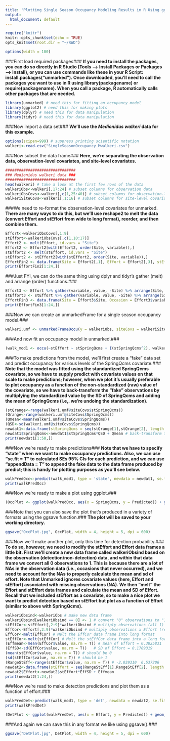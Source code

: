 ---
title: 'Plotting Single Season Occupancy Modeling Results in R Using ggplot'
output:
  html_document: default
---

```{r setup, include=FALSE}
require("knitr")
knitr::opts_chunk$set(echo = TRUE)
opts_knit$set(root.dir = "~/RWD")
```

```{r set-options, cache=FALSE, echo=FALSE}
options(width = 100)
```

###First load required packages###
__If you need to install the packages, you can do so directly in R Studio (Tools --> Install Packages or Packages --> Install), or you can use commands like these in your R Script: install.packages("unmarked"). Once downloaded, you'll need to call the packages you want to use in R using library(packagename) or require(packagename). When you call a package, R automatically calls other packages that are needed.__   
```{r}
library(unmarked) # need this for fitting an occupancy model
library(ggplot2) # need this for making plots
library(dplyr) # need this for data manipulation
library(tidyr) # need this for data manipulation
```

###Now import a data set###
__We'll use the *Medionidus walkeri* data for this example.__  
```{r}
options(scipen=999) # suppress printing scientific notation
walkeri<-read.csv("SingleSeasonOccupancy_Mwalkeri.csv")
```

###Now subset the data frame###
__Here, we're separating the observation data, observation-level covariates, and site-level covariates.__
```{r}
###############################
### Medionidus walkeri data ###
############################### 
head(walkeri) # take a look at the first few rows of the data
walkeriObs<-walkeri[,17:24] # subset columns for observation data
walkeriObsCovs<-walkeri[,c(1,25:40)] # subset columns for observation-level covariates
walkeriSiteCovs<-walkeri[,1:16] # subset columns for site-level covariates
```

###We need to re-format the observation-level covariates for unmarked.
__There are many ways to do this, but we'll use reshape2 to melt the data (convert Effort and stEffort from wide to long format), reorder, and then combine them.__
```{r}
Effort<-walkeriObsCovs[,1:9]
stEffort<-walkeriObsCovs[,c(1,10:17)]
Effort2 <- melt(Effort, id.vars = "Site")
Effort2 <- Effort2[with(Effort2, order(Site, variable)),]
stEffort2 <- melt(stEffort, id.vars = "Site")
stEffort2 <- stEffort2[with(stEffort2, order(Site, variable)),]
EffortFin2 <- data.frame(Site = Effort2[,1], Effort = Effort2[,3], stEffort = stEffort2[,3])
print(EffortFin2[1:24,])
```

###Just FYI, we can do the same thing using dplyr and tidyr's gather (melt) and arrange (order) functions.###
```{r}
Effort3 <- Effort %>% gather(variable, value, -Site) %>% arrange(Site, variable)
stEffort3 <- stEffort %>% gather(variable, value, -Site) %>% arrange(Site, variable)
EffortFin3 <- data.frame(Site = Effort3$Site, Occasion = Effort3$variable, Effort = Effort3$value, stEffort = stEffort3$value)
print(EffortFin3[1:24,])
```

###Now we can create an unmarkedFrame for a single season occupancy model.###
```{r}
walkeri.umf <- unmarkedFrameOccu(y = walkeriObs, siteCovs = walkeriSiteCovs, obsCovs = EffortFin3)
```

###And now fit an occupancy model in unmarked.###
```{r}
(walk_mod1 <- occu(~stEffort ~ stSpringQcms + I(stSpringQcms^2), walkeri.umf))
```

###To make predictions from the model, we'll first create a "fake" data set and predict occupancy for various levels of the SpringQcms covariate.###
__Note that the model was fitted using the standardized SpringQcms covariate, so we have to supply predict with covariate values on that scale to make predictions; however, when we plot it's usually preferable to plot occupancy as a function of the non-standardized (raw) value of the covariate, so we have to back-transform the "fake" observations by multiplying the standardized value by the SD of SpringQcms and adding the mean of SpringQcms (i.e,. we're undoing the standardization).__
```{r}
(stQrange<-range(walkeri.umf@siteCovs$stSpringQcms))
(Qrange<-range(walkeri.umf@siteCovs$SpringQcms))
(Qmean<-mean(walkeri.umf@siteCovs$SpringQcms))
(QSD<-sd(walkeri.umf@siteCovs$SpringQcms))
newdat1<-data.frame(stSpringQcms = seq(stQrange[1],stQrange[2], length.out = 50))
newdat1$SpringQcms<-newdat1$stSpringQcms*QSD + Qmean # back-transform the standardized covariate
print(newdat1[1:50,])
```

###Now we're ready to make predictions###
__Note that we have to specify "state" when we want to make occupancy predictions. Also, we can use "se.fit = T" to calculated SEs 95% CIs for each prediction, and we can use "appendData = T" to append the fake data to the data frame produced by predict; this is handy for plotting purposes as you'll see below.__
```{r}
walkPredOcc<-predict(walk_mod1, type = 'state', newdata = newdat1, se.fit = T, appendData=T)
print(walkPredOcc)
```

###Now we're ready to make a plot using ggplot.###
```{r}
(OccPlot <- ggplot(walkPredOcc, aes(x = SpringQcms, y = Predicted)) + geom_line(colour = "black", size = 1) + geom_ribbon(aes(ymin = lower, ymax = upper), alpha = 0.3, colour = "black", show.legend = F) + xlab("Spring discharge (cms)") + ylab("M. walkeri occupancy probability") + scale_x_continuous(limits = c(0, 75), breaks = c(0,15,30,45,60,75)) + scale_y_continuous(limits = c(0, 1), breaks = c(0,0.1,0.2,0.3,0.4,0.5,0.6,0.7,0.8,0.9,1.0)) + theme_bw() + theme(panel.grid.major = element_blank(), panel.grid.minor = element_blank()) + ggtitle("Occupancy of Medionidus walkeri") + theme(plot.title = element_text(hjust = 0.5)))
```

###Note that you can also save the plot that's produced in a variety of formats using the ggsave function.###
__The plot will be saved to your working directory.__  
```{r}
ggsave("OccPlot.jpg", OccPlot, width = 4, height = 5, dpi = 600)
```

###Now we'll make another plot, only this time for detection probability.###
__To do so, however, we need to modify the stEffort and Effort data frames a little bit. First we'll create a new data frame called walkeriObsind based on the observation (detection/non-detection) data, and within that data frame we convert all 0 observations to 1. This is because there are a lot of NAs in the observation data (i.e., occasions that never occurred), and we need to account for the NAs to properly calculate the mean and sd of effort. Note that Unmarked ignores covariate values (here, Effort and stEffort) associated with missing observations (NA). We then "melt" the Effort and stEffort data frames and calculate the mean and SD of Effort. Recall that we included stEffort as a covariate, so to make a nice plot we want to predict detection based on stEffort but plot as a function of Effort (similar to above with SpringQcms).__  
```{r}
walkeriObsind<-walkeriObs # make new data frame
walkeriObsind[walkeriObsind == 0] <- 1 # convert "0" observations to "1".  
stEffCor<-stEffort[,2:9]*walkeriObsind # multiply observations (all 1) x stEffort, which retaints the NAs, too.
EffCor<-Effort[,2:9]*walkeriObsind # multiply observations x Effort (retains NAs)
EffCor<-melt(EffCor) # Melt the EffCor data frame into long format
stEffCor<-melt(stEffCor) # Melt the stEffCor data frame into a long format
(Effmean<-mean(EffCor$value, na.rm = T)) # mean of Effort = 0.3825831
(EffSD<-sd(EffCor$value, na.rm = T))   # SD of Effort = 0.1709319
(mean(stEffCor$value, na.rm = T)) # should be 0
(sd(stEffCor$value, na.rm = T)) # should be 1
(RangeStEff<-range(stEffCor$value, na.rm = T)) # -2.039310  6.537206
newdat2<-data.frame(stEffort = seq(RangeStEff[1],RangeStEff[2], length.out = 50))
newdat2$Effort<-newdat2$stEffort*EffSD + Effmean
print(newdat2[1:24,])
```

###Now we're read to make detection predictions and plot them as a function of effort.###
```{r}
walkPredDet<-predict(walk_mod1, type = 'det', newdata = newdat2, se.fit = T, appendData=T)
print(walkPredDet)

(DetPlot <- ggplot(walkPredDet, aes(x = Effort, y = Predicted)) + geom_line(colour = "black", size = 1) + geom_ribbon(aes(ymin = lower, ymax = upper), alpha = 0.3, colour = "black", show.legend = F) + xlab("Effort (hours)") + ylab("Per-occasion M. walkeri dectecion probability") + scale_x_continuous(limits = c(0, 1.5), breaks = c(0,0.25, 0.50, 0.75, 1.0, 1.25, 1.5)) + scale_y_continuous(limits = c(0, 1), breaks = c(0,0.1,0.2,0.3,0.4,0.5,0.6,0.7,0.8,0.9,1.0)) + theme_bw() + theme(panel.grid.major = element_blank(), panel.grid.minor = element_blank()) +  ggtitle("Detection of Medionidus walkeri") + theme(plot.title = element_text(hjust = 0.5)))
```

###And again we can save this in any format we like using ggsave().###
```{r}
ggsave("DetPlot.jpg", DetPlot, width = 4, height = 5, dpi = 600)
```